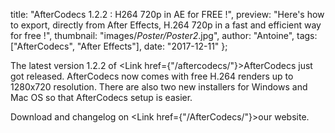 
  title: "AfterCodecs 1.2.2 : H264 720p in AE for FREE !",
  preview:
    "Here's how to export, directly from After Effects, H.264 720p in a fast and efficient way for free !",
  thumbnail: "images/_Poster/Poster2_.jpg",
  author: "Antoine",
  tags: ["AfterCodecs", "After Effects"],
  date: "2017-12-11"
};


The latest version 1.2.2 of <Link href={"/aftercodecs/"}>AfterCodecs</Link> just got released. AfterCodecs now comes with free H.264 renders up to 1280x720 resolution. There are also two new installers for Windows and Mac OS so that AfterCodecs setup is easier.

Download and changelog on <Link href={"/AfterCodecs/"}>our website</Link>.
